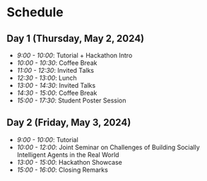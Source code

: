 # Schedule 

## Day 1 (Thursday, May 2, 2024)

- _9:00 - 10:00_: Tutorial + Hackathon Intro
- _10:00 - 10:30_: Coffee Break
- _11:00 - 12:30_: Invited Talks
- _12:30 - 13:00_: Lunch
- _13:00 - 14:30_: Invited Talks
- _14:30 - 15:00_: Coffee Break
- _15:00 - 17:30_: Student Poster Session

## Day 2 (Friday, May 3, 2024)
- _9:00 - 10:00_: Tutorial
- _10:00 - 12:00_: Joint Seminar on Challenges of Building Socially Intelligent Agents in the Real World
- _13:00 - 15:00_: Hackathon Showcase
- _15:00 - 16:00_: Closing Remarks
